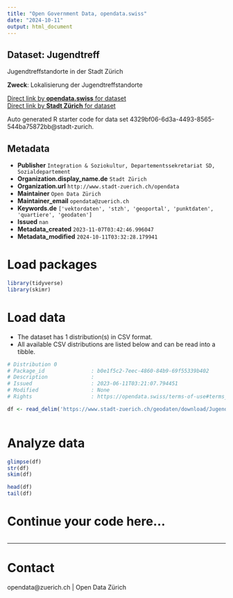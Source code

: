 ```yaml
---
title: "Open Government Data, opendata.swiss"
date: "2024-10-11"
output: html_document
---
```


## Dataset: Jugendtreff

Jugendtreffstandorte in der Stadt Zürich

**Zweck**: Lokalisierung der Jugendtreffstandorte

[Direct link by **opendata.swiss** for dataset](https://opendata.swiss/de/dataset/jugendtreff1)<br>
[Direct link by **Stadt Zürich** for dataset](https://data.stadt-zuerich.ch/dataset/geo_jugendtreff)

Auto generated R starter code for data set 4329bf06-6d3a-4493-8565-544ba75872bb@stadt-zurich.

## Metadata

- **Publisher** `Integration & Soziokultur, Departementssekretariat SD, Sozialdepartement`
- **Organization.display_name.de** `Stadt Zürich`
- **Organization.url** `http://www.stadt-zuerich.ch/opendata`
- **Maintainer** `Open Data Zürich`
- **Maintainer_email** `opendata@zuerich.ch`
- **Keywords.de** `['vektordaten', 'stzh', 'geoportal', 'punktdaten', 'quartiere', 'geodaten']`
- **Issued** `nan`
- **Metadata_created** `2023-11-07T03:42:46.996047`
- **Metadata_modified** `2024-10-11T03:32:28.179941`


# Load packages

```r

library(tidyverse)
library(skimr)

```

# Load data

-   The dataset has 1 distribution(s) in CSV format.
-   All available CSV distributions are listed below and can be read into a tibble.

```r

# Distribution 0
# Package_id               : b0e1f5c2-7eec-4860-84b9-69f55339b402
# Description              : 
# Issued                   : 2023-06-11T03:21:07.794451
# Modified                 : None
# Rights                   : https://opendata.swiss/terms-of-use#terms_open

df <- read_delim('https://www.stadt-zuerich.ch/geodaten/download/Jugendtreff?format=10008')



```

# Analyze data

```r

glimpse(df)
str(df)
skim(df)

head(df)
tail(df)

```

# Continue your code here...

```r

```

------------------------------------------------------------------------

# Contact

opendata@zuerich.ch | Open Data Zürich
